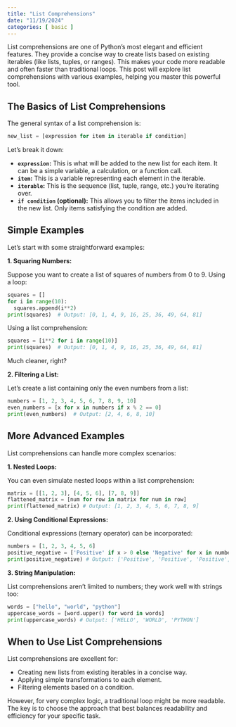 ```yaml
---
title: "List Comprehensions"
date: "11/19/2024"
categories: [ basic ]
---
```



List comprehensions are one of Python's most elegant and efficient features. They provide a concise way to create lists based on existing iterables (like lists, tuples, or ranges).  This makes your code more readable and often faster than traditional loops.  This post will explore list comprehensions with various examples, helping you master this powerful tool.


## The Basics of List Comprehensions

The general syntax of a list comprehension is:

```python
new_list = [expression for item in iterable if condition]
```

Let's break it down:

* **`expression`:** This is what will be added to the new list for each item.  It can be a simple variable, a calculation, or a function call.
* **`item`:** This is a variable representing each element in the iterable.
* **`iterable`:** This is the sequence (list, tuple, range, etc.) you're iterating over.
* **`if condition` (optional):** This allows you to filter the items included in the new list. Only items satisfying the condition are added.


## Simple Examples

Let's start with some straightforward examples:

**1. Squaring Numbers:**

Suppose you want to create a list of squares of numbers from 0 to 9.  Using a loop:

```python
squares = []
for i in range(10):
  squares.append(i**2)
print(squares)  # Output: [0, 1, 4, 9, 16, 25, 36, 49, 64, 81]
```

Using a list comprehension:

```python
squares = [i**2 for i in range(10)]
print(squares)  # Output: [0, 1, 4, 9, 16, 25, 36, 49, 64, 81]
```

Much cleaner, right?


**2.  Filtering a List:**

Let's create a list containing only the even numbers from a list:

```python
numbers = [1, 2, 3, 4, 5, 6, 7, 8, 9, 10]
even_numbers = [x for x in numbers if x % 2 == 0]
print(even_numbers)  # Output: [2, 4, 6, 8, 10]
```


##  More Advanced Examples

List comprehensions can handle more complex scenarios:

**1. Nested Loops:**

You can even simulate nested loops within a list comprehension:

```python
matrix = [[1, 2, 3], [4, 5, 6], [7, 8, 9]]
flattened_matrix = [num for row in matrix for num in row]
print(flattened_matrix) # Output: [1, 2, 3, 4, 5, 6, 7, 8, 9]
```

**2. Using Conditional Expressions:**

Conditional expressions (ternary operator) can be incorporated:

```python
numbers = [1, 2, 3, 4, 5, 6]
positive_negative = ['Positive' if x > 0 else 'Negative' for x in numbers]
print(positive_negative) # Output: ['Positive', 'Positive', 'Positive', 'Positive', 'Positive', 'Positive']

```

**3. String Manipulation:**

List comprehensions aren't limited to numbers; they work well with strings too:

```python
words = ["hello", "world", "python"]
uppercase_words = [word.upper() for word in words]
print(uppercase_words) # Output: ['HELLO', 'WORLD', 'PYTHON']
```


## When to Use List Comprehensions

List comprehensions are excellent for:

* Creating new lists from existing iterables in a concise way.
* Applying simple transformations to each element.
* Filtering elements based on a condition.

However, for very complex logic, a traditional loop might be more readable.  The key is to choose the approach that best balances readability and efficiency for your specific task.

